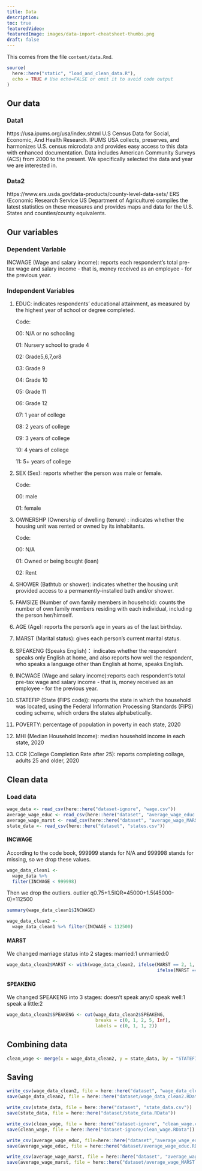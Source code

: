 ```yaml
---
title: Data
description:
toc: true
featuredVideo:
featuredImage: images/data-import-cheatsheet-thumbs.png
draft: false
---
```


This comes from the file `content/data.Rmd`.

```r
source(
  here::here("static", "load_and_clean_data.R"),
  echo = TRUE # Use echo=FALSE or omit it to avoid code output  
)
```

## Our data

### Data1
https://usa.ipums.org/usa/index.shtml 
U.S Census Data for Social, Economic, And Health Research. IPUMS USA collects, preserves, and harmonizes U.S. census microdata and provides easy access to this data with enhanced documentation. Data includes American Community Surveys (ACS) from 2000 to the present. We specifically selected the data and year we are interested in. 

### Data2
https://www.ers.usda.gov/data-products/county-level-data-sets/ 
ERS (Economic Research Service US Department of Agriculture) compiles the latest statistics on these measures and provides maps and data for the U.S. States and counties/county equivalents.

## Our variables

### Dependent Variable
INCWAGE (Wage and salary income): reports each respondent's total pre-tax wage and salary income - that is, money received as an employee - for the previous year. 

### Independent Variables
1. EDUC: indicates respondents' educational attainment, as measured by the highest year of school or degree completed.

    Code:
    
    00: N/A or no schooling
    
    01: Nursery school to grade 4
    
    02: Grade5,6,7,or8
    
    03: Grade 9
    
    04: Grade 10
    
    05: Grade 11
    
    06: Grade 12
    
    07: 1 year of college
    
    08: 2 years of college
    
    09: 3 years of college
    
    10: 4 years of college
    
    11: 5+ years of college


2. SEX (Sex): reports whether the person was male or female. 

    Code:
    
    00: male
    
    01: female
  
3. OWNERSHP (Ownership of dwelling (tenure) : indicates whether the housing unit was rented or owned by its inhabitants.

    Code:
    
    00: N/A
    
    01: Owned or being bought (loan)
    
    02: Rent
  
4. SHOWER (Bathtub or shower): indicates whether the housing unit provided access to a permanently-installed bath and/or shower. 


5. FAMSIZE (Number of own family members in household): counts the number of own family members residing with each individual, including the person her/himself.

6. AGE (Age): reports the person's age in years as of the last birthday.

7. MARST (Marital status): gives each person's current marital status.

8. SPEAKENG (Speaks English)： indicates whether the respondent speaks only English at home, and also reports how well the respondent, who speaks a language other than English at home, speaks English.

9. INCWAGE (Wage and salary income):reports each respondent's total pre-tax wage and salary income - that is, money received as an employee - for the previous year. 

10. STATEFIP (State (FIPS code)): reports the state in which the household was located, using the Federal Information Processing Standards (FIPS) coding scheme, which orders the states alphabetically.

11. POVERTY: percentage of population in poverty in each state, 2020

12. MHI (Median Household Income): median household income in each state, 2020

13. CCR (College Completion Rate after 25): reports completing collage, adults 25 and older, 2020

## Clean data

### Load data
```r
wage_data <- read_csv(here::here("dataset-ignore", "wage.csv")) 
average_wage_educ <- read_csv(here::here("dataset", "average_wage_educ.csv"))
average_wage_marst <- read_csv(here::here("dataset", "average_wage_MARST.csv"))
state_data <- read_csv(here::here("dataset", "states.csv"))
```

#### INCWAGE

According to the code book, 999999 stands for N/A and 999998 stands for missing, so we drop these values.
```r
wage_data_clean1 <- 
  wage_data %>% 
  filter(INCWAGE < 999998)
```
Then we drop the outliers.
outlier q0.75+1.5IQR=45000+1.5(45000-0)=112500
```r
summary(wage_data_clean1$INCWAGE)

wage_data_clean2 <- 
  wage_data_clean1 %>% filter(INCWAGE < 112500)
```

#### MARST
We changed marriage status into 2 stages: 
married:1 
unmarried:0
```r
wage_data_clean2$MARST <- with(wage_data_clean2, ifelse(MARST == 2, 1,
                                                        ifelse(MARST == 1, 1, 0)))
```

#### SPEAKENG
We changed SPEAKENG into 3 stages: 
doesn't speak any:0
speak well:1
speak a little:2
```r
wage_data_clean2$SPEAKENG <- cut(wage_data_clean2$SPEAKENG,
                                 breaks = c(0, 1, 2, 5, Inf),
                                 labels = c(0, 1, 1, 2))
```

## Combining data
```r
clean_wage <- merge(x = wage_data_clean2, y = state_data, by = "STATEFIP")
```

## Saving
```r
write_csv(wage_data_clean2, file = here::here("dataset", "wage_data_clean2.csv"))
save(wage_data_clean2, file = here::here("dataset/wage_data_clean2.RData"))

write_csv(state_data, file = here::here("dataset", "state_data.csv"))
save(state_data, file = here::here("dataset/state_data.RData"))

write_csv(clean_wage, file = here::here("dataset-ignore", "clean_wage.csv"))
save(clean_wage, file = here::here("dataset-ignore/clean_wage.RData"))

write_csv(average_wage_educ, file=here::here("dataset","average_wage_educ.csv"))
save(average_wage_educ, file = here::here("dataset/average_wage_educ.RData"))

write_csv(average_wage_marst, file = here::here("dataset", "average_wage_MARST.csv"))
save(average_wage_marst, file = here::here("dataset/average_wage_MARST.RData.RData"))
```
